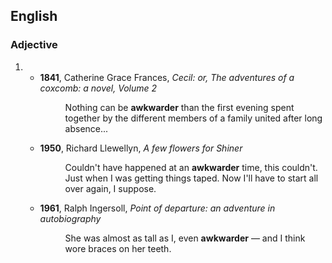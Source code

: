==English==

===Adjective===
{{head|en|adjective comparative form}}

# {{en-comparative of|awkward}}
#* '''1841''', Catherine Grace Frances, ''Cecil: or, The adventures of a coxcomb: a novel, Volume 2''
#*: Nothing can be '''awkwarder''' than the first evening spent together by the different members of a family united after long absence...
#* '''1950''', Richard Llewellyn, ''A few flowers for Shiner''
#*: Couldn't have happened at an '''awkwarder''' time, this couldn't. Just when I was getting things taped. Now I'll have to start all over again, I suppose.
#* '''1961''', Ralph Ingersoll, ''Point of departure: an adventure in autobiography''
#*: She was almost as tall as I, even '''awkwarder''' — and I think wore braces on her teeth.